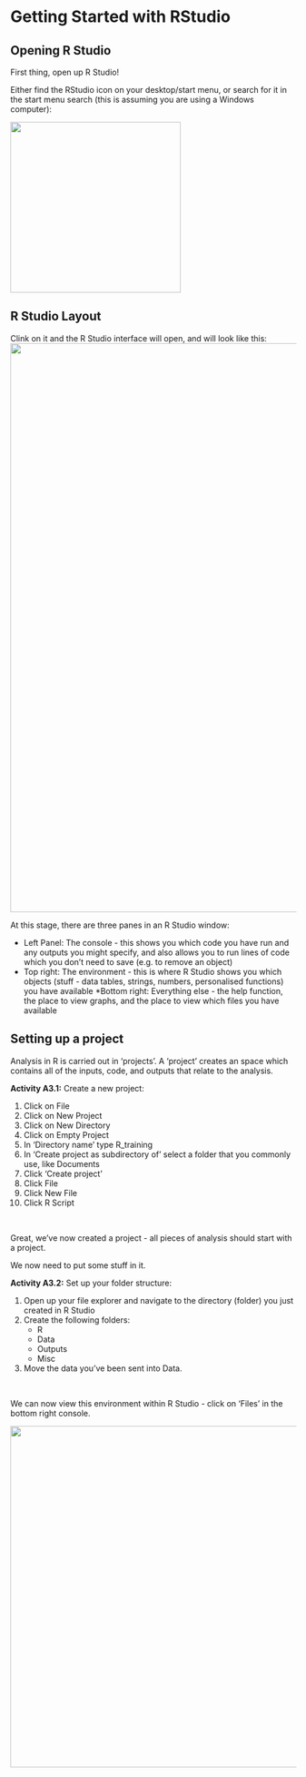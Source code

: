 # Getting Started with RStudio

## Opening R Studio

First thing, open up R Studio!

Either find the RStudio icon on your desktop/start menu, or search for it in the start menu search (this is assuming you are using a Windows computer):

<img src="www/Start_Menu.png" width="300"></img>

## R Studio Layout
Clink on it and the R Studio interface will open, and will look like this:
<img src="www/RStudio_First_Open.png" width="1000"></img>

At this stage, there are three panes in an R Studio window:

* Left Panel: The console - this shows you which code you have run and any outputs you might specify, and also allows you to run lines of code which you don't need to save (e.g. to remove an object)
* Top right: The environment - this is where R Studio shows you which objects (stuff - data tables, strings, numbers, personalised functions) you have available
*Bottom right: Everything else - the help function, the place to view graphs, and the place to view which files you have available

## Setting up a project
Analysis in R is carried out in 'projects'. A 'project' creates an space which contains all of the inputs, code, and outputs that relate to the analysis.

<div class="activity"><b>Activity A3.1:</b> Create a new project:

1. Click on File
2. Click on New Project
3. Click on New Directory
4. Click on Empty Project
5. In 'Directory name' type R_training
6. In 'Create project as subdirectory of' select a folder that you commonly use, like Documents
7. Click 'Create project'
8. Click File
9. Click New File
10. Click R Script
</div>
<br/>

Great, we've now created a project - all pieces of analysis should start with a project.

We now need to put some stuff in it.

<div class="activity"><b>Activity A3.2:</b> Set up your folder structure:

1. Open up your file explorer and navigate to the directory (folder) you just created in R Studio
2. Create the following folders:
    + R
    + Data
    + Outputs
    + Misc
3. Move the data you've been sent into Data.
</div>
<br/>

We can now view this environment within R Studio - click on 'Files' in the bottom right console.

<img src="www/Files.png" width="600"></img>